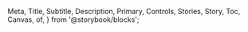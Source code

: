   Meta,
  Title,
  Subtitle,
  Description,
  Primary,
  Controls,
  Stories,
  Story,
  Toc,
  Canvas,
  of,
} from '@storybook/blocks';


<Meta of={DividerStories} />

<Title />

{/* Table of Contents */}

- [Overview](#overview)
- [Props](#props)
- [Usage](#usage)
- [Variants](#variants)

## Overview


<Primary />

## Props

<Controls />

## Usage


## Variants

### Overview

A divider is a thin line that divides content.

<Canvas>
  <Story of={DividerStories.Overview} />
</Canvas>


## Guidelines

- Best practices are available [here](https://zeroheight.com/9b39bb2a0/p/84c6bc-divider/b/964f27)

## Feedback & contact

- Help us improve this pattern by providing feedback, asking questions, and leaving any other comments [here](https://github.com/bouygues-construction/design-system-bycn/issues/new)

